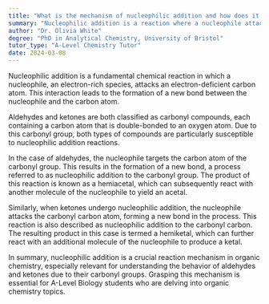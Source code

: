 ```yaml
---
title: "What is the mechanism of nucleophilic addition and how does it relate to aldehydes and ketones?"
summary: "Nucleophilic addition is a reaction where a nucleophile attacks an electron-deficient carbon atom."
author: "Dr. Olivia White"
degree: "PhD in Analytical Chemistry, University of Bristol"
tutor_type: "A-Level Chemistry Tutor"
date: 2024-03-08
---
```


Nucleophilic addition is a fundamental chemical reaction in which a nucleophile, an electron-rich species, attacks an electron-deficient carbon atom. This interaction leads to the formation of a new bond between the nucleophile and the carbon atom.

Aldehydes and ketones are both classified as carbonyl compounds, each containing a carbon atom that is double-bonded to an oxygen atom. Due to this carbonyl group, both types of compounds are particularly susceptible to nucleophilic addition reactions.

In the case of aldehydes, the nucleophile targets the carbon atom of the carbonyl group. This results in the formation of a new bond, a process referred to as nucleophilic addition to the carbonyl group. The product of this reaction is known as a hemiacetal, which can subsequently react with another molecule of the nucleophile to yield an acetal.

Similarly, when ketones undergo nucleophilic addition, the nucleophile attacks the carbonyl carbon atom, forming a new bond in the process. This reaction is also described as nucleophilic addition to the carbonyl carbon. The resulting product in this case is termed a hemiketal, which can further react with an additional molecule of the nucleophile to produce a ketal.

In summary, nucleophilic addition is a crucial reaction mechanism in organic chemistry, especially relevant for understanding the behavior of aldehydes and ketones due to their carbonyl groups. Grasping this mechanism is essential for A-Level Biology students who are delving into organic chemistry topics.
    